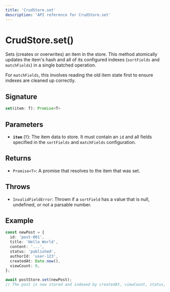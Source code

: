 ```yaml
---
title: 'CrudStore.set'
description: 'API reference for CrudStore.set'
---
```


# CrudStore.set()

Sets (creates or overwrites) an item in the store. This method atomically updates the item's hash and all of its configured indexes (`sortFields` and `matchFields`) in a single batched operation.

For `matchFields`, this involves reading the old item state first to ensure indexes are cleaned up correctly.

## Signature

```ts
set(item: T): Promise<T>
```

## Parameters

- **`item`** (`T`): The item data to store. It must contain an `id` and all fields specified in the `sortFields` and `matchFields` configuration.

## Returns

- `Promise<T>`: A promise that resolves to the item that was set.

## Throws

- `InvalidFieldError`: Thrown if a `sortField` has a value that is null, undefined, or not a parsable number.

## Example

```ts
const newPost = {
  id: 'post-001',
  title: 'Hello World',
  content: '...',
  status: 'published',
  authorId: 'user-123',
  createdAt: Date.now(),
  viewCount: 0,
};

await postStore.set(newPost);
// The post is now stored and indexed by createdAt, viewCount, status, and authorId.
```
